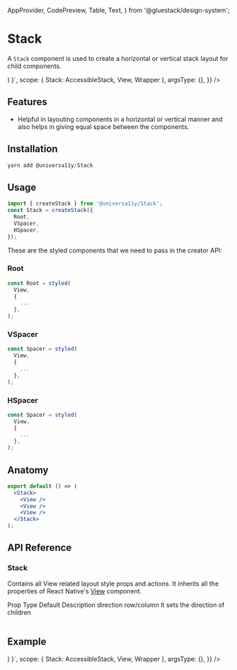 
<Meta title="components/Stack" />

  AppProvider,
  CodePreview,
  Table,
  Text,
} from '@gluestack/design-system';

# Stack

A `Stack` component is used to create a horizontal or vertical stack layout for child components.

<AppProvider>
  <CodePreview
    showComponentRenderer={true}
    showArgsController={false}
    metaData={{
      code: ` 
      function App () {
        return (<Wrapper><Stack
        direction="row"
        space="md"
        sx={{ justifyContent: 'center', alignItems: 'center' }}
      >
        <View
          style={{ height: 20, width: 20, backgroundColor: 'red' }}
        />
        <View
          style={{ height: 20, width: 20, backgroundColor: 'red' }}
        />
        <View
          style={{ height: 20, width: 20, backgroundColor: 'red' }}
        />
        <View
          style={{ height: 20, width: 20, backgroundColor: 'red' }}
        />
      </Stack></Wrapper>)
    }`,
      scope: { Stack: AccessibleStack, View, Wrapper },
      argsType: {},
    }}
  />
</AppProvider>

<br />

## Features

- Helpful in layouting components in a horizontal or vertical manner and also helps in giving equal space between the components.

## Installation

```jsx
yarn add @universa11y/Stack
```

## Usage

```jsx
import { createStack } from '@universa11y/Stack';
const Stack = createStack({
  Root,
  VSpacer,
  HSpacer,
});
```

These are the styled components that we need to pass in the creator API:

### Root

```jsx
const Root = styled(
  View,
  {
    ...
  },
);
```

### VSpacer

```jsx
const Spacer = styled(
  View,
  {
    ...
  },
);
```

### HSpacer

```jsx
const Spacer = styled(
  View,
  {
    ...
  },
);
```

## Anatomy

```jsx
export default () => (
  <Stack>
    <View />
    <View />
    <View />
  </Stack>
);
```

## API Reference

### Stack

Contains all View related layout style props and actions.
It inherits all the properties of React Native's [View](https://reactnative.dev/docs/view#props) component.

<AppProvider>
  <Table>
    <Table.THead sx={{ _dark: { bg: '$gray800' }, _light: { bg: '$gray100' } }}>
      <Table.TR>
        <Table.TH>
          <Text>Prop</Text>
        </Table.TH>
        <Table.TH>
          <Text>Type</Text>
        </Table.TH>
        <Table.TH>
          <Text>Default</Text>
        </Table.TH>
        <Table.TH>
          <Text>Description</Text>
        </Table.TH>
      </Table.TR>
    </Table.THead>
    <Table.TBody>
      <Table.TR>
        <Table.TD>
          <Text>direction</Text>
        </Table.TD>
        <Table.TD>
          <Text>row/column</Text>
        </Table.TD>
        <Table.TD>
          <Text></Text>
        </Table.TD>
        <Table.TD>
          <Text>It sets the direction of children</Text>
        </Table.TD>
      </Table.TR>
    </Table.TBody>
  </Table>
</AppProvider>

## Example

<AppProvider>
  <CodePreview
    showComponentRenderer={true}
    showArgsController={false}
    metaData={{
      code: `
      function App () {
       return (<Wrapper><Stack
        space="md"
        direction="column"
        sx={{ justifyContent: 'center', alignItems: 'center' }}
      >
        <View
          style={{ height: 20, width: 20, backgroundColor: 'red' }}
        />
        <View
          style={{ height: 20, width: 20, backgroundColor: 'red' }}
        />
        <View
          style={{ height: 20, width: 20, backgroundColor: 'red' }}
        />
        <View
          style={{ height: 20, width: 20, backgroundColor: 'red' }}
        />
      </Stack></Wrapper>)
    }`,
      scope: { Stack: AccessibleStack, View, Wrapper },
      argsType: {},
    }}
  />
</AppProvider>
